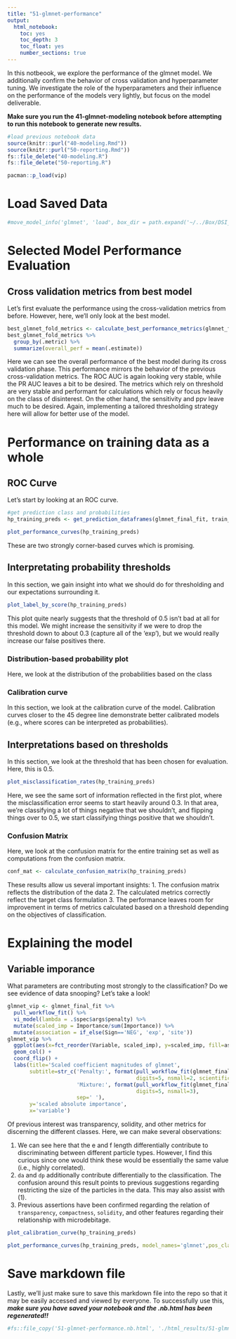 ```yaml
---
title: "51-glmnet-performance"
output:
  html_notebook:
    toc: yes
    toc_depth: 3
    toc_float: yes
    number_sections: true
---
```


In this notbeook, we explore the performance of the glmnet model.  We additionally confirm the behavior of cross validation and hyperparameter tuning.  We investigate the role of the hyperparameters and their influence on the performance of the models very lightly, but focus on the model deliverable.

**Make sure you run the 41-glmnet-modeling notebook before attempting to run this notebook to generate new results.**

```r
#load previous notebook data
source(knitr::purl("40-modeling.Rmd"))
source(knitr::purl("50-reporting.Rmd"))
fs::file_delete("40-modeling.R")
fs::file_delete("50-reporting.R")

pacman::p_load(vip)
```
# Load Saved Data
```r
#move_model_info('glmnet', 'load', box_dir = path.expand('~/../Box/DSI_AncientArtifacts/'))
```


# Selected Model Performance Evaluation
## Cross validation metrics from best model
Let's first evaluate the performance using the cross-validation metrics from before.  However, here, we'll only look at the best model.
```r

best_glmnet_fold_metrics <- calculate_best_performance_metrics(glmnet_fold_metrics, best_glmnet_params)
best_glmnet_fold_metrics %>%
  group_by(.metric) %>% 
  summarize(overall_perf = mean(.estimate))
```
Here we can see the overall performance of the best model during its cross validation phase.  This performance mirrors the behavior of the previous cross-validation metrics.  The ROC AUC is again looking very stable, while the PR AUC leaves a bit to be desired.  The metrics which rely on threshold are very stable and performant for calculations which rely or focus heavily on the class of disinterest.  On the other hand, the sensitivity and ppv leave much to be desired.  Again, implementing a tailored thresholding strategy here will allow for better use of the model.

# Performance on training data as a whole
## ROC Curve
Let's start by looking at an ROC curve.

```r
#get prediction class and probabilities
hp_training_preds <- get_prediction_dataframes(glmnet_final_fit, train_data)

plot_performance_curves(hp_training_preds)
```
These are two strongly corner-based curves which is promising.

## Interpretating probability thresholds
In this section, we gain insight into what we should do for thresholding and our expectations surrounding it.
```r
plot_label_by_score(hp_training_preds)
```
This plot quite nearly suggests that the threshold of 0.5 isn't bad at all for this model.  We might increase the sensitivity if we were to drop the threshold down to about 0.3 (capture all of the 'exp'), but we would really increase our false positives there.

### Distribution-based probability plot
Here, we look at the distribution of the probabilities based on the class

### Calibration curve
In this section, we look at the calibration curve of the model.  Calibration curves closer to the 45 degree line demonstrate better calibrated models (e.g., where scores can be interpreted as probabilities).

## Interpretations based on thresholds
In this section, we look at the threshold that has been chosen for evaluation.  Here, this is 0.5.

```r
plot_misclassification_rates(hp_training_preds)
```
Here, we see the same sort of information reflected in the first plot, where the misclassification error seems to start heavily around 0.3.  In that area, we're classifying a lot of things negative that we shouldn't, and flipping things over to 0.5, we start classifying things positive that we shouldn't.


### Confusion Matrix
Here, we look at the confusion matrix for the entire training set as well as computations from the confusion matrix.
```r
conf_mat <- calculate_confusion_matrix(hp_training_preds)
```


These results allow us several important insights:
1. The confusion matrix reflects the distribution of the data
2. The calculated metrics correctly reflect the target class formulation
3. The performance leaves room for improvement in terms of metrics calculated based on a threshold depending on the objectives of classification.

# Explaining the model
## Variable imporance
What parameters are contributing most strongly to the classification?  Do we see evidence of data snooping?  Let's take a look!

```r
glmnet_vip <- glmnet_final_fit %>%
  pull_workflow_fit() %>%
  vi_model(lambda = .$spec$args$penalty) %>%
  mutate(scaled_imp = Importance/sum(Importance)) %>%
  mutate(association = if_else(Sign=='NEG', 'exp', 'site'))
glmnet_vip %>%
  ggplot(aes(x=fct_reorder(Variable, scaled_imp), y=scaled_imp, fill=association))+
  geom_col() +
  coord_flip() +
  labs(title='Scaled coefficient magnitudes of glmnet',
       subtitle=str_c('Penalty:', format(pull_workflow_fit(glmnet_final_fit)$spec$args$penalty,
                                         digits=5, nsmall=2, scientific=TRUE),
                      'Mixture:', format(pull_workflow_fit(glmnet_final_fit)$spec$args$mixture[[2]],
                                         digits=5, nsmall=3),
                      sep=' '),
       y='scaled absolute importance',
       x='variable')
```
Of previous interest was transparency, solidity, and other metrics for discerning the different classes.  Here, we can make several observations:

1.  We can see here that the e and f length differentially contribute to discriminating between different particle types.  However, I find this curious since one would think these would be essentially the same value (i.e., highly correlated).
2. `da` and `dp` additionally contribute differentially to the classification.  The confusion around this result points to previous suggestions regarding restricting the size of the particles in the data.  This may also assist with (1).
3.  Previous assertions have been confirmed regarding the relation of `transparency`, `compactness`, `solidity`, and other features regarding their relationship with microdebitage.

```r
plot_calibration_curve(hp_training_preds)
```

```r
plot_performance_curves(hp_training_preds, model_names='glmnet',pos_class='exp')
```
# Save markdown file
Lastly, we'll just make sure to save this markdown file into the repo so that it may be easily accessed and viewed by everyone.  To successfully use this, **_make sure you have saved your notebook and the .nb.html has been regenerated!!_**
```r
#fs::file_copy('51-glmnet-performance.nb.html', './html_results/51-glmnet-performance.nb.html', overwrite=TRUE)
```